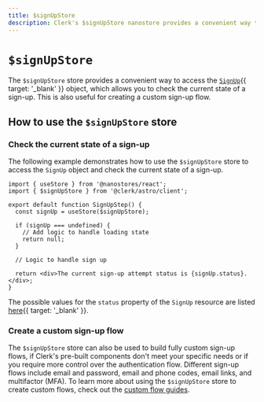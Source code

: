```yaml
---
title: $signUpStore
description: Clerk's $signUpStore nanostore provides a convenient way to access the `SignUp` object, which allows you to check the current state of a sign-up. This is also useful for creating a custom sign-up flow.
---
```


# `$signUpStore`

The `$signUpStore` store provides a convenient way to access the [`SignUp`](/docs/references/javascript/sign-up/sign-up){{ target: '_blank' }} object, which allows you to check the current state of a sign-up. This is also useful for creating a custom sign-up flow.

## How to use the `$signUpStore` store

### Check the current state of a sign-up

The following example demonstrates how to use the `$signUpStore` store to access the `SignUp` object and check the current state of a sign-up.

```tsx {{ prettier: false, filename: 'sign-up-step.tsx' }}
import { useStore } from '@nanostores/react';
import { $signUpStore } from '@clerk/astro/client';

export default function SignUpStep() {
  const signUp = useStore($signUpStore);

  if (signUp === undefined) {
    // Add logic to handle loading state
    return null;
  }

  // Logic to handle sign up

  return <div>The current sign-up attempt status is {signUp.status}.</div>;
}
```

The possible values for the `status` property of the `SignUp` resource are listed [here](/docs/references/javascript/sign-up/sign-up#properties){{ target: '_blank' }}.

### Create a custom sign-up flow

The `$signUpStore` store can also be used to build fully custom sign-up flows, if Clerk's pre-built components don't meet your specific needs or if you require more control over the authentication flow. Different sign-up flows include email and password, email and phone codes, email links, and multifactor (MFA). To learn more about using the `$signUpStore` store to create custom flows, check out the [custom flow guides](/docs/custom-flows/overview).
